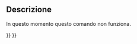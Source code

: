 <languages/>

{{Docnav/it
|[[Std_MacroStopDebug/it|Interrompi il debug]]
|[[Std_MacroStepInto/it|Un passo]]
|[[Std_Macro_Menu/it|Menu Macro]]
|IconL=Std_MacroStopDebug.svg
|IconR=
|IconC=Freecad.svg
}}

{{GuiCommand/it
|Name=Std_MacroStepOver
|Name/it=Passo successivo
|Workbenches=Tutti
|MenuLocation=Macro → Passo successivo 
|Shortcut={{KEY|F10}}
|SeeAlso=[[Std_MacroStepInto/it|Un passo]], [[Std_ToggleBreakpoint/it|Attiva/disattiva punto di interruzione]]
}}

<span id="Description"></span>
==Descrizione==

In questo momento questo comando non funziona.


{{Docnav/it
|[[Std_MacroStopDebug/it|Interrompi il debug]]
|[[Std_MacroStepInto/it|Un passo]]
|[[Std_Macro_Menu/it|Menu Macro]]
|IconL=Std_MacroStopDebug.svg
|IconR=
|IconC=Freecad.svg
}}

{{Std_Base_navi{{#translation:}}}}
{{Userdocnavi{{#translation:}}}}